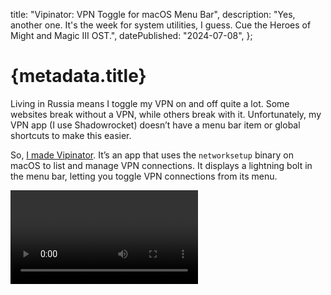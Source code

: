 
  title: "Vipinator: VPN Toggle for macOS Menu Bar",
  description:
    "Yes, another one. It's the week for system utilities, I guess. Cue the Heroes of Might and Magic III OST.",
  datePublished: "2024-07-08",
};

# {metadata.title}

Living in Russia means I toggle my VPN on and off quite a lot. Some websites break without a VPN, while others break with it. Unfortunately, my VPN app (I&nbsp;use Shadowrocket) doesn’t have a menu bar item or global shortcuts to make this easier.

So, [I made Vipinator](https://github.com/vpukhanov/vipinator/). It’s an app that uses the `networksetup` binary on macOS to list and manage VPN connections. It displays a lightning bolt in the menu bar, letting you toggle VPN connections from its menu.

<Video file="vipinator-demo.mp4" />

The app is MIT licensed and fully open source. You can grab the dmg file from GitHub releases or install it via Homebrew.

It’s interesting to note how I’m posting about `glee` and Vipinator less than a week apart, but I’ve always been interested in systems programming. I was very excited to finally get in the mood for hacking away on these tools. It’s also the first time I’ve used the SystemConfiguration framework in a macOS app, so I learned some stuff from it.

If you’d prefer not to install a separate app but are a Raycast user, there’s a [Connect to VPN extension](https://www.raycast.com/rasmusbe/connect-to-vpn) that I contributed to, which has similar functionality.

<DatePublished dateTime={metadata.datePublished} />
